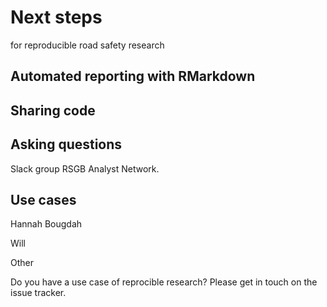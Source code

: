 # Next steps

 for reproducible road safety research


## Automated reporting with RMarkdown

## Sharing code



## Asking questions


Slack group RSGB Analyst Network.

## Use cases

Hannah Bougdah

Will

Other

Do you have a use case of reprocible research? Please get in touch on the issue tracker.


